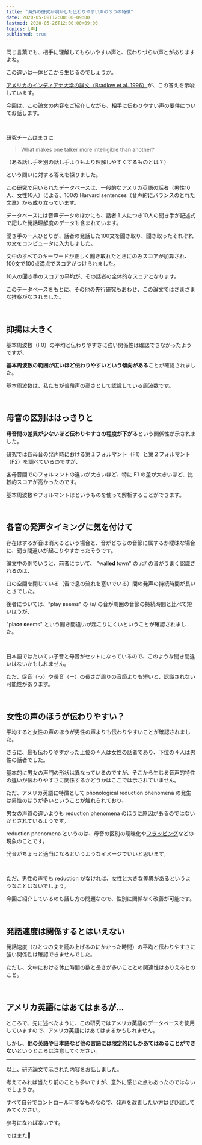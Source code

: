 ```yaml
---
title: "海外の研究が明かした伝わりやすい声の３つの特徴"
date: 2020-05-08T12:00:00+09:00
lastmod: 2020-05-26T12:00:00+09:00
topics: [声]
published: true
---
```


同じ言葉でも、相手に理解してもらいやすい声と、伝わりづらい声とがありますよね。

この違いは一体どこから生じるのでしょうか。

[アメリカのインディアナ大学の論文（Bradlow et al. 1996）](https://www.ncbi.nlm.nih.gov/pmc/articles/PMC3066472/)が、この答えを示唆しています。

今回は、この論文の内容をご紹介しながら、相手に伝わりやすい声の要件についてお話します。

<!--more-->

<br/>

研究チームはまさに

> What makes one talker more intelligible than another?

（ある話し手を別の話し手よりもより理解しやすくするものとは？）

という問いに対する答えを探りました。

この研究で用いられたデータベースは、一般的なアメリカ英語の話者（男性10人、女性10人）による、100の Harvard sentences（音声的にバランスのとれた文章）から成り立っています。

データベースには音声データのほかにも、話者１人につき10人の聞き手が記述式で記した発話理解度のデータも含まれています。

聞き手の一人ひとりが、話者の発話した100文を聞き取り、聞き取ったそれぞれの文をコンピュータに入力しました。

文中のすべてのキーワードが正しく聞き取れたときにのみスコアが加算され、100文で100点満点でスコアがつけられました。

10人の聞き手のスコアの平均が、その話者の全体的なスコアとなります。

このデータベースをもとに、その他の先行研究もあわせ、この論文ではさまざまな推察がなされました。

<br/>

## 抑揚は大きく

基本周波数（F0）の平均と伝わりやすさに強い関係性は確認できなかったようですが、

**基本周波数の範囲が広いほど伝わりやすいという傾向がある**ことが確認されました。

基本周波数は、私たちが普段声の高さとして認識している周波数です。

<br/>

## 母音の区別ははっきりと

**母音間の差異が少ないほど伝わりやすさの程度が下がる**という関係性が示されました。

研究では各母音の発声時における第１フォルマント（F1）と第２フォルマント（F2）を調べているのですが、

各母音間でのフォルマントの違いが大きいほど、特に F1 の差が大きいほど、比較的スコアが高かったのです。

基本周波数やフォルマントは<pstlk label="スペクトラムアナライザ" to="analyze-voice/#スペクトラムアナライザ" />というものを使って解析することができます。

<relpos link="formant-toha" />

<br/>

## 各音の発声タイミングに気を付けて

存在はするが音は消えるという場合と、音がどちらの音節に属するか曖昧な場合に、聞き間違いが起こりやすかったそうです。

論文中の例でいうと、前者について、 "wall**ed** town" の /d/ の音がうまく認識されるのは、

口の空間を閉じている（舌で息の流れを塞いでいる）間の発声の持続時間が長いときでした。

後者については、"play **s**eems" の /s/ の音が周囲の音節の持続時間と比べて短いほうが、

"pla**ce s**eems" という聞き間違いが起こりにくいということが確認されました。

<br/>

日本語ではたいてい子音と母音がセットになっているので、このような聞き間違いはないかもしれません。

ただ、促音（っ）や長音（ー）の長さが周りの音節よりも短いと、認識されない可能性があります。

<br/>

## 女性の声のほうが伝わりやすい？

平均すると女性の声のほうが男性の声よりも伝わりやすいことが確認されました。

さらに、最も伝わりやすかった上位の４人は女性の話者であり、下位の４人は男性の話者でした。

基本的に男女の声門の形状は異なっているのですが、そこから生じる音声的特性の違いが伝わりやすさに関係するかどうかはここでは示されていません。

ただ、アメリカ英語に特徴として phonological reduction phenomena の発生は男性のほうが多いということが触れられており、

男女の声質の違いよりも reduction phenomena のほうに原因があるのではないかとされているようです。

reduction phenomena というのは、母音の区別の曖昧化や[フラッピング](https://ja.wikipedia.org/wiki/%E3%83%95%E3%83%A9%E3%83%83%E3%83%94%E3%83%B3%E3%82%B0)などの現象のことです。

発音がちょっと適当になるというようなイメージでいいと思います。

<br/>

ただ、男性の声でも reduction がなければ、女性と大きな差異があるというようなことはないでしょう。

今回ご紹介しているのも話し方の問題なので、性別に関係なく改善が可能です。

<relpos link="hikui-koe-merideme" />

<br/>

## 発話速度は関係するとはいえない

発話速度（ひとつの文を読み上げるのにかかった時間）の平均と伝わりやすさに強い関係性は確認できませんでした。

ただし、文中における休止時間の数と長さが多いこととの関連性はありえるとのこと。

<br/>

## アメリカ英語にはあてはまるが…

ところで、先に述べたように、この研究ではアメリカ英語のデータベースを使用していますので、アメリカ英語にはあてはまるかもしれません。

しかし、**他の英語や日本語など他の言語には限定的にしかあてはめることができない**というところは注意してください。

<relpos link="higengo-communication" />

---

以上、研究論文で示された内容をお話しました。

考えてみれば当たり前のことも多いですが、意外に感じた点もあったのではないでしょうか。

すべて自分でコントロール可能なものなので、発声を改善したい方はぜひ試してみてください。

参考になれば幸いです。

ではまた👋
